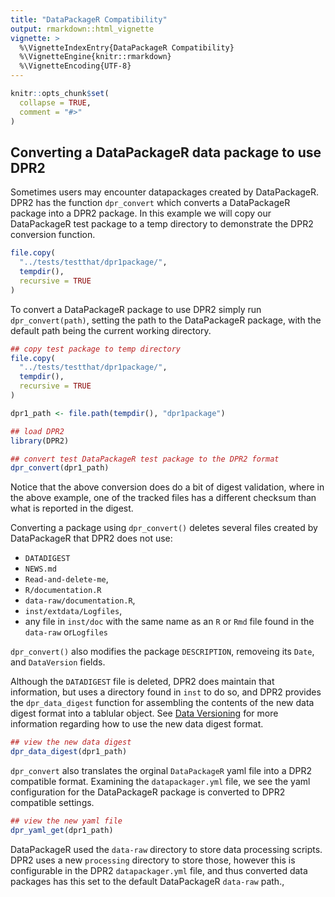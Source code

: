 ```yaml
---
title: "DataPackageR Compatibility"
output: rmarkdown::html_vignette
vignette: >
  %\VignetteIndexEntry{DataPackageR Compatibility}
  %\VignetteEngine{knitr::rmarkdown}
  %\VignetteEncoding{UTF-8}
---
```


```r
knitr::opts_chunk$set(
  collapse = TRUE,
  comment = "#>"
)
```

## Converting a DataPackageR data package to use DPR2

Sometimes users may encounter datapackages created by DataPackageR. DPR2 has the function `dpr_convert` which converts a DataPackageR package into a DPR2 package. In this example we will copy our DataPackageR test package to a temp directory to demonstrate the DPR2 conversion function.

```r
file.copy(
  "../tests/testthat/dpr1package/",
  tempdir(),
  recursive = TRUE
)
```

To convert a DataPackageR package to use DPR2 simply run `dpr_convert(path)`, setting the path to the DataPackageR package, with the default path being the current working directory.

```r
## copy test package to temp directory
file.copy(
  "../tests/testthat/dpr1package/",
  tempdir(),
  recursive = TRUE
)

dpr1_path <- file.path(tempdir(), "dpr1package")

## load DPR2 
library(DPR2)

## convert test DataPackageR test package to the DPR2 format 
dpr_convert(dpr1_path)
```

Notice that the above conversion does do a bit of digest validation, where in the above example, one of the tracked files has a different checksum than what is reported in the digest. 

Converting a package using `dpr_convert()` deletes several files created by DataPackageR that DPR2 does not use: 

* `DATADIGEST`
* `NEWS.md`
* `Read-and-delete-me`,
* `R/documentation.R`
* `data-raw/documentation.R`,
* `inst/extdata/Logfiles`, 
* any file in `inst/doc` with the same name as an `R` or `Rmd` file found in the `data-raw` or`Logfiles`

`dpr_convert()`  also modifies the package `DESCRIPTION`, removeing its `Date`, and `DataVersion` fields.

Although the `DATADIGEST` file is deleted, DPR2 does maintain that information, but uses a directory found in `inst` to do so, and DPR2 provides the `dpr_data_digest` function for assembling the contents of the new data digest format into a tablular object. See [Data Versioning](data_versioning.html) for more information regarding how to use the new data digest format.

```r
## view the new data digest
dpr_data_digest(dpr1_path)
```

`dpr_convert` also translates the orginal `DataPackageR` yaml file into a DPR2 compatible format. Examining the `datapackager.yml` file, we see the yaml configuration for the DataPackageR package is converted to DPR2 compatible settings.

```r
## view the new yaml file
dpr_yaml_get(dpr1_path)
```

DataPackageR used the `data-raw` directory to store data processing scripts. DPR2 uses a new `processing` directory to store those, however this is configurable in the DPR2 `datapackager.yml` file, and thus converted data packages has this set to the default DataPackageR `data-raw` path.,
